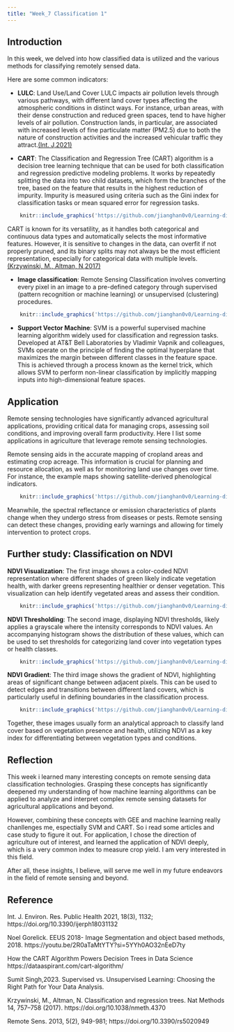 ```yaml
---
title: "Week_7 Classification 1"
---
```


## Introduction

In this week, we delved into how classified data is utilized and the various methods for classifying remotely sensed data.

Here are some common indicators: 

* **LULC**: Land Use/Land Cover LULC impacts air pollution levels through various pathways, with different land cover types affecting the atmospheric conditions in distinct ways. For instance, urban areas, with their dense construction and reduced green spaces, tend to have higher levels of air pollution. Construction lands, in particular, are associated with increased levels of fine particulate matter (PM2.5) due to both the nature of construction activities and the increased vehicular traffic they attract.[(Int. J,2021)](https://www.mdpi.com/1660-4601/18/3/1132)

* **CART**: The Classification and Regression Tree (CART) algorithm is a decision tree learning technique that can be used for both classification and regression predictive modeling problems. It works by repeatedly splitting the data into two child datasets, which form the branches of the tree, based on the feature that results in the highest reduction of impurity. Impurity is measured using criteria such as the Gini index for classification tasks or mean squared error for regression tasks.

```r
    knitr::include_graphics('https://github.com/jianghan0v0/Learning-diary-han-jiang/raw/main/images/wk7-1.png')
```

CART is known for its versatility, as it handles both categorical and continuous data types and automatically selects the most informative features. However, it is sensitive to changes in the data, can overfit if not properly pruned, and its binary splits may not always be the most efficient representation, especially for categorical data with multiple levels.[(Krzywinski, M., Altman, N,2017)](https://www.nature.com/articles/nmeth.4370)

* **Image classification**: Remote Sensing Classification involves converting every pixel in an image to a pre-defined category through supervised (pattern recognition or machine learning) or unsupervised (clustering) procedures.

```r
    knitr::include_graphics('https://github.com/jianghan0v0/Learning-diary-han-jiang/raw/main/images/wk7-2.png')
```

* **Support Vector Machine**: SVM is a powerful supervised machine learning algorithm widely used for classification and regression tasks. Developed at AT&T Bell Laboratories by Vladimir Vapnik and colleagues, SVMs operate on the principle of finding the optimal hyperplane that maximizes the margin between different classes in the feature space. This is achieved through a process known as the kernel trick, which allows SVM to perform non-linear classification by implicitly mapping inputs into high-dimensional feature spaces.

## Application
Remote sensing technologies have significantly advanced agricultural applications, providing critical data for managing crops, assessing soil conditions, and improving overall farm productivity. Here I list some applications in agriculture that leverage remote sensing technologies.

Remote sensing aids in the accurate mapping of cropland areas and estimating crop acreage. This information is crucial for planning and resource allocation, as well as for monitoring land use changes over time. For instance, the example maps showing satellite-derived phenological indicators.
```r
    knitr::include_graphics('https://github.com/jianghan0v0/Learning-diary-han-jiang/raw/main/images/wk7-3.png')
```


Meanwhile, the spectral reflectance or emission characteristics of plants change when they undergo stress from diseases or pests. Remote sensing can detect these changes, providing early warnings and allowing for timely intervention to protect crops.

## Further study: Classification on NDVI

**NDVI Visualization**: The first image shows a color-coded NDVI representation where different shades of green likely indicate vegetation health, with darker greens representing healthier or denser vegetation. This visualization can help identify vegetated areas and assess their condition.


```r
    knitr::include_graphics('https://github.com/jianghan0v0/Learning-diary-han-jiang/raw/main/images/wk7-ndvi1.png')
```

**NDVI Thresholding**: The second image, displaying NDVI thresholds, likely applies a grayscale where the intensity corresponds to NDVI values. An accompanying histogram shows the distribution of these values, which can be used to set thresholds for categorizing land cover into vegetation types or health classes.

```r
    knitr::include_graphics('https://github.com/jianghan0v0/Learning-diary-han-jiang/raw/main/images/wk7-ndvi2.png')
```

**NDVI Gradient**: The third image shows the gradient of NDVI, highlighting areas of significant change between adjacent pixels. This can be used to detect edges and transitions between different land covers, which is particularly useful in defining boundaries in the classification process.

```r
    knitr::include_graphics('https://github.com/jianghan0v0/Learning-diary-han-jiang/raw/main/images/wk7-ndvi3.png')
```

Together, these images usually form an analytical approach to classify land cover based on vegetation presence and health, utilizing NDVI as a key index for differentiating between vegetation types and conditions.

## Reflection
This week i learned many interesting concepts on remote sensing data classification technologies. Grasping these concepts has significantly deepened my understanding of how machine learning algorithms can be applied to analyze and interpret complex remote sensing datasets for agricultural applications and beyond.

However, combining these concepts with GEE and machine learning really chanllenges me, espectially SVM and CART. So i read some articles and case study to figure it out. For application, I chose the direction of agriculture out of interest, and learned the application of NDVI deeply, which is a very common index to measure crop yield. I am very interested in this field.

After all, these insights, I believe, will serve me well in my future endeavors in the field of remote sensing and beyond.

## Reference

Int. J. Environ. Res. Public Health 2021, 18(3), 1132; https://doi.org/10.3390/ijerph18031132

Noel Gorelick. EEUS 2018- Image Segmentation and object based methods, 2018. https://youtu.be/2R0aTaMtYTY?si=5YYh0AO32nEeD7ty

How the CART Algorithm Powers Decision Trees in Data Science https://dataaspirant.com/cart-algorithm/ 

Sumit Singh,2023. Supervised vs. Unsupervised Learning: Choosing the Right Path for Your Data Analysis. 

Krzywinski, M., Altman, N. Classification and regression trees. Nat Methods 14, 757–758 (2017). https://doi.org/10.1038/nmeth.4370

Remote Sens. 2013, 5(2), 949-981; https://doi.org/10.3390/rs5020949
